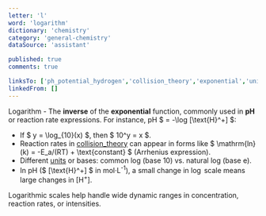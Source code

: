 ```yaml
---
letter: 'l'
word: 'logarithm'
dictionary: 'chemistry'
category: 'general-chemistry'
dataSource: 'assistant'

published: true
comments: true

linksTo: ['ph_potential_hydrogen','collision_theory','exponential','units']
linkedFrom: []
---
```


<a id="logarithm">Logarithm</a> - The **inverse** of the **exponential** function, commonly used in **pH** or reaction rate expressions. For instance, pH $ = -\log [\text{H}^+] $:

- If $ y = \log_{10}(x) $, then $ 10^y = x $.
- Reaction rates in [collision_theory](#collision_theory) can appear in forms like $ \mathrm{ln}(k) = -E_a/(RT) + \text{constant} $ (Arrhenius expression).
- Different [units](#units) or bases: common log (base 10) vs. natural log (base e).  
- In pH ($ [\text{H}^+] $ in mol·L<sup>-1</sup>), a small change in $\log$ scale means large changes in $[\text{H}^+]$.

<Alert type='note'>
Logarithmic scales help handle wide dynamic ranges in concentration, reaction rates, or intensities.
</Alert>

